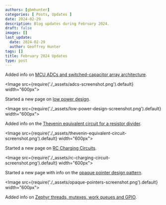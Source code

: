 ```yaml
---
authors: [gbmhunter]
categories: [ Posts, Updates ]
date: 2024-02-29
description: Blog updates during February 2024.
draft: false
images: []
last_update:
  date: 2024-02-29
  author: Geoffrey Hunter
tags: []
title: February 2024 Updates
type: post
---
```


Added info on [MCU ADCs and switched-capacitor array architecture](/electronics/components/analogue-to-digital-converters-adcs/).

<Image src={require('./_assets/adcs-screenshot.png').default} width="600px"></Image>

Started a new page on [low power design](/electronics/low-power-design/).

<Image src={require('./_assets/low-power-design-screenshot.png').default} width="600px"></Image>

Added info on the [Thevenin equivalent circuit for a resistor divider](/electronics/components/resistors/#thevenin-equivalent-circuit).

<Image src={require('./_assets/thevenin-equivalent-circuit-screenshot.png').default} width="600px"></Image>

Started a new page on [RC Charging Circuits](/electronics/circuit-design/rc-charging-circuits/).

<Image src={require('./_assets/rc-charging-circuit-screenshot.png').default} width="600px"></Image>

Started a new page with info on the [opaque pointer design pattern](/programming/design-patterns/opaque-pointers/).

<Image src={require('./_assets/opaque-pointers-screenshot.png').default} width="600px"></Image>

Added info on [Zephyr threads, mutexes, work queues and GPIO](/programming/operating-systems/zephyr/).
